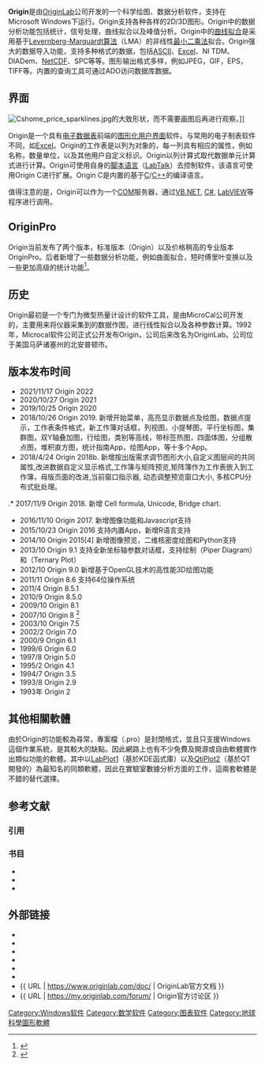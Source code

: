 {{About|科学绘图、数据分析软件|电子游戏平台|Origin (电子游戏平台)}}
{{Infobox_Software 
|name = Origin
|logo =
| screenshot = [[File:3D-plot_Chinese.png|350px]]
|developer = OriginLab
|latest_release_version = 2022 SR1
|latest_release_date = {{start date and age|2021|12|01}}
|operating_system = [[Microsoft_Windows|Windows]] 
|language = [[英语|英语]]、[[德语|德语]]、[[日语|日语]]
|genre = [[数据分析|数据分析]]
|license = [[私有软件|私有]]
|website = [https://www.originlab.com www.originlab.com]
}}

'''Origin'''是由[[OriginLab|OriginLab]]公司开发的一个科学绘图、数据分析软件，支持在Microsoft Windows下运行。Origin支持各种各样的2D/3D图形。Origin中的数据分析功能包括统计，信号处理，曲线拟合以及峰值分析。Origin中的[[曲线拟合|曲线拟合]]是采用基于[[Levernberg-Marquardt算法|Levernberg-Marquardt算法]]（LMA）的非线性[[最小二乘法|最小二乘法]]拟合。Origin强大的数据导入功能，支持多种格式的数据，包括[[ASCII|ASCII]]、[[Excel|Excel]]、NI TDM、DIADem、[[NetCDF|NetCDF]]、SPC等等。图形输出格式多样，例如JPEG，GIF，EPS，TIFF等。内置的查询工具可通过ADO访问数据库数据。

== 界面 ==
[[File:Cshome_price_sparklines.jpg|thumb]]的大致形状，而不需要画图后再进行观察。]]

Origin是一个具有[[电子试算表|电子数据表]]前端的[[图形用户界面|图形化用户界面]]软件。与常用的电子制表软件不同，如[[Excel|Excel]]。Origin的工作表是以列为对象的，每一列具有相应的属性，例如名称，数量单位，以及其他用户自定义标识。Origin以列计算式取代数据单元计算式进行计算。Origin可使用自身的[[脚本语言|脚本语言]]（[http://wiki.originlab.com/~originla/wiki/index.php?title=Category:LabTalk LabTalk]{{Wayback|url=http://wiki.originlab.com/~originla/wiki/index.php?title=Category:LabTalk |date=20081225134557 }}）去控制软件，该语言可使用Origin C进行扩展。Origin C是内置的基于[[C语言|C]]/[[C++|C++]]的编译语言。

值得注意的是，Origin可以作为一个[[COM|COM]]服务器，通过[[Visual_Basic_.NET|VB.NET]], [[C♯|C#]], [[LabVIEW|LabVIEW]]等程序进行调用。

== OriginPro ==
Origin当前发布了两个版本，标准版本（Origin）以及价格稍高的专业版本OriginPro。后者新增了一些数据分析功能，例如曲面拟合，短时傅里叶变换以及一些更加高级的统计功能<ref>{{Cite web |url=http://www.scientificcomputing.com/originpro-8-151-not-just-for.aspx |title=Review article in Scientific Computing (OriginPro 8) |access-date=2008-11-04 |archive-url=https://web.archive.org/web/20120215215815/http://www.scientificcomputing.com/originpro-8-151-not-just-for.aspx |archive-date=2012-02-15 |dead-url=yes }}</ref>。

== 历史 ==
Origin最初是一个专门为微型热量计设计的软件工具，是由MicroCal公司开发的，主要用来将仪器采集到的数据作图，进行线性拟合以及各种参数计算。1992年，Microcal软件公司正式公开发布Origin，公司后来改名为OriginLab。公司位于美国马萨诸塞州的北安普顿市。

== 版本发布时间 ==
* 2021/11/17 Origin 2022
* 2020/10/27 Origin 2021
* 2019/10/25 Origin 2020
* 2018/10/26 Origin 2019. 新增开始菜单，高亮显示数据点及绘图，数据点提示，工作表条件格式，新工作簿对话框，列视图，小提琴图，平行坐标图，集群图，双Y轴叠加图，行绘图，类别等高线，带标签热图，四面体图，分组散点图，堆积直方图，统计指南App，绘图App，等十多个App。
* 2018/4/24 Origin 2018b. 新增按出版需求调节图形大小,自定义图层间的共同属性,改进数据自定义显示格式,工作簿与矩阵预览,矩阵簿作为工作表嵌入到工作簿，母版页面的改进,当前窗口指示器, 动态调整预览窗口大小, 多核CPU分布式批处理。
.* 2017/11/9 Origin 2018. 新增 Cell formula, Unicode, Bridge chart.
* 2016/11/10 Origin 2017. 新增图像功能和Javascript支持
* 2015/10/23 Origin 2016  支持内置App，新增R语言支持
* 2014/10 Origin 2015[4]  新增图像预览，二维核密度绘图和Python支持
* 2013/10 Origin 9.1 支持全新坐标轴参数对话框，支持绘制{{link-en|三线图|Piper diagram}}（Piper Diagram）和{{link-en|三元图|Ternary plot}}（Ternary  Plot）
* 2012/10 Origin 9.0 新增基于OpenGL技术的高性能3D绘图功能
* 2011/11 Origin 8.6 支持64位操作系统
* 2011/4 Origin 8.5.1
* 2010/9 Origin 8.5.0
* 2009/10 Origin 8.1
* 2007/10 Origin 8 <ref>{{Cite web |url=http://www.techbriefs.com/content/view/2000/36/ |title=NASA Tech Briefs Product of the Month |accessdate=2008-11-03 |archive-date=2008-08-21 |archive-url=https://web.archive.org/web/20080821195549/http://www.techbriefs.com/content/view/2000/36/ |dead-url=no }}</ref>
* 2003/10 Origin 7.5
* 2002/2 Origin 7.0
* 2000/9 Origin 6.1
* 1999/6 Origin 6.0
* 1997/8 Origin 5.0
* 1995/2 Origin 4.1
* 1994/7 Origin 3.5
* 1993/8 Origin 2.9
* 1993年 Origin 2

== 其他相關軟體 ==
由於Origin的功能較為尋常，專案檔（.pro）是封閉格式，並且只支援Windows這個作業系統，是其較大的缺點。因此網路上也有不少免費及開源或自由軟體實作出類似功能的軟體。其中以[[LabPlot|LabPlot]][http://labplot.sourceforge.net/]{{WebCite|url=https://www.webcitation.org/66jGkIAcj?url=http://labplot.sourceforge.net/ |date=20120406194753 |dateformat=iso }}（基於KDE函式庫）以及[[QtiPlot|QtiPlot]][https://web.archive.org/web/20100619210744/http://soft.proindependent.com/qtiplot.html]（基於QT開發的）為最知名的同類軟體，因此在實驗室數據分析方面的工作，這兩套軟體是不錯的替代選擇。

== 参考文献 ==
=== 引用 ===
{{Reflist|2}}

=== 书目 ===
* {{cite book|title=数据分析与科学绘图软件ORIGIN详解|isbn=9787122020741}}
* {{cite book|url=http://www.amazon.cn/detail/product.asp?prodid=zjbk363886|title=Origin 7.5科技绘图及数据分析}}{{dead link}}
* {{cite book|title=精通Origin7.0|isbn=7810773364}}

== 外部链接 ==
*{{official|https://www.originlab.com}}
*{{Official blog|1=https://blog.originlab.com|name=官方部落格}}
*{{Facebook|OriginLab}}
*{{Twitter|OriginLab}}
*{{YouTube|custom=TheOriginlab}}
*{{Bilibili|user=509534849}}
*{{ URL | https://www.originlab.com/doc/ | OriginLab官方文档 }}
*{{ URL | https://my.originlab.com/forum/ | Origin官方讨论区 }}

[[Category:Windows软件|Category:Windows软件]]
[[Category:数学软件|Category:数学软件]]
[[Category:图表软件|Category:图表软件]]
[[Category:地球科學圖形軟體|Category:地球科學圖形軟體]]
